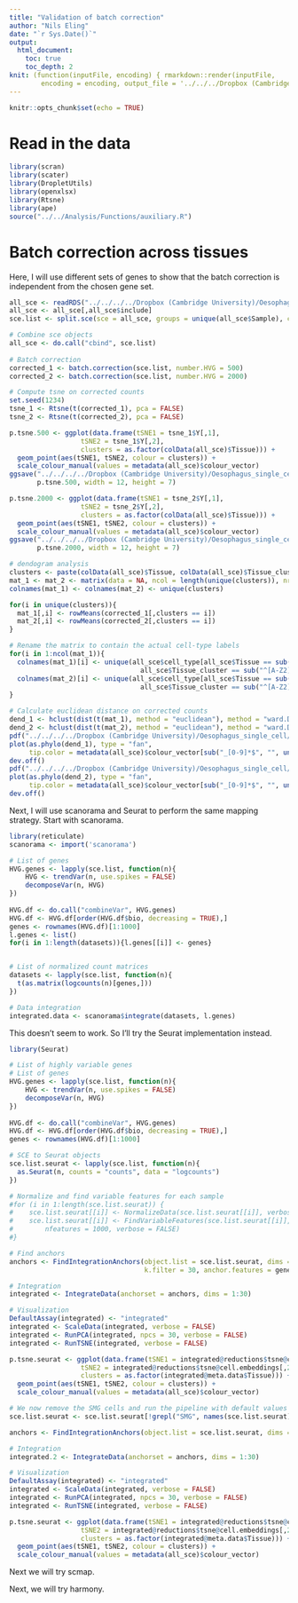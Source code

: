 ```yaml
---
title: "Validation of batch correction"
author: "Nils Eling"
date: "`r Sys.Date()`"
output: 
  html_document:
    toc: true
    toc_depth: 2
knit: (function(inputFile, encoding) { rmarkdown::render(inputFile, 
        encoding = encoding, output_file = '../../../Dropbox (Cambridge University)/Oesophagus_single_cell/Results/Reports/Batch_correction_validation.html') })
---
```


```r
knitr::opts_chunk$set(echo = TRUE)
```

# Read in the data

```r
library(scran)
library(scater)
library(DropletUtils)
library(openxlsx)
library(Rtsne)
library(ape)
source("../../Analysis/Functions/auxiliary.R")
```

# Batch correction across tissues

Here, I will use different sets of genes to show that the batch correction is independent from the chosen gene set.

```r
all_sce <- readRDS("../../../../Dropbox (Cambridge University)/Oesophagus_single_cell/All_corrected_sce.rds")
all_sce <- all_sce[,all_sce$include]
sce.list <- split.sce(sce = all_sce, groups = unique(all_sce$Sample), colData.name = "Sample")

# Combine sce objects
all_sce <- do.call("cbind", sce.list)
  
# Batch correction
corrected_1 <- batch.correction(sce.list, number.HVG = 500)
corrected_2 <- batch.correction(sce.list, number.HVG = 2000)

# Compute tsne on corrected counts
set.seed(1234)
tsne_1 <- Rtsne(t(corrected_1), pca = FALSE)
tsne_2 <- Rtsne(t(corrected_2), pca = FALSE)

p.tsne.500 <- ggplot(data.frame(tSNE1 = tsne_1$Y[,1],
                  tSNE2 = tsne_1$Y[,2],
                  clusters = as.factor(colData(all_sce)$Tissue))) + 
  geom_point(aes(tSNE1, tSNE2, colour = clusters)) +
  scale_colour_manual(values = metadata(all_sce)$colour_vector)
ggsave("../../../../Dropbox (Cambridge University)/Oesophagus_single_cell/Results/BatchCorrectionValidation/tsne_500HVG.pdf", 
       p.tsne.500, width = 12, height = 7)

p.tsne.2000 <- ggplot(data.frame(tSNE1 = tsne_2$Y[,1],
                  tSNE2 = tsne_2$Y[,2],
                  clusters = as.factor(colData(all_sce)$Tissue))) + 
  geom_point(aes(tSNE1, tSNE2, colour = clusters)) +
  scale_colour_manual(values = metadata(all_sce)$colour_vector)
ggsave("../../../../Dropbox (Cambridge University)/Oesophagus_single_cell/Results/BatchCorrectionValidation/tsne_2000HVG.pdf", 
       p.tsne.2000, width = 12, height = 7)

# dendogram analysis
clusters <- paste(colData(all_sce)$Tissue, colData(all_sce)$Tissue_cluster, sep = "_")
mat_1 <- mat_2 <- matrix(data = NA, ncol = length(unique(clusters)), nrow = nrow(corrected_1))
colnames(mat_1) <- colnames(mat_2) <- unique(clusters)

for(i in unique(clusters)){
  mat_1[,i] <- rowMeans(corrected_1[,clusters == i])
  mat_2[,i] <- rowMeans(corrected_2[,clusters == i])
}

# Rename the matrix to contain the actual cell-type labels
for(i in 1:ncol(mat_1)){
  colnames(mat_1)[i] <- unique(all_sce$cell_type[all_sce$Tissue == sub("_[0-9]*$", "", colnames(mat_1)[i]) &
                                 all_sce$Tissue_cluster == sub("^[A-Z2]*_", "", colnames(mat_1)[i])])
  colnames(mat_2)[i] <- unique(all_sce$cell_type[all_sce$Tissue == sub("_[0-9]*$", "", colnames(mat_2)[i]) &
                                 all_sce$Tissue_cluster == sub("^[A-Z2]*_", "", colnames(mat_2)[i])])
}

# Calculate euclidean distance on corrected counts
dend_1 <- hclust(dist(t(mat_1), method = "euclidean"), method = "ward.D2")
dend_2 <- hclust(dist(t(mat_2), method = "euclidean"), method = "ward.D2")
pdf("../../../../Dropbox (Cambridge University)/Oesophagus_single_cell/Results/BatchCorrectionValidation/Tree_500HVG.pdf", width = 10, height = 10)
plot(as.phylo(dend_1), type = "fan", 
     tip.color = metadata(all_sce)$colour_vector[sub("_[0-9]*$", "", unique(clusters))])
dev.off()
pdf("../../../../Dropbox (Cambridge University)/Oesophagus_single_cell/Results/BatchCorrectionValidation/Tree_2000HVG.pdf", width = 10, height = 10)
plot(as.phylo(dend_2), type = "fan", 
     tip.color = metadata(all_sce)$colour_vector[sub("_[0-9]*$", "", unique(clusters))])
dev.off()
```

Next, I will use scanorama and Seurat to perform the same mapping strategy.
Start with scanorama.

```r
library(reticulate)
scanorama <- import('scanorama')

# List of genes
HVG.genes <- lapply(sce.list, function(n){
    HVG <- trendVar(n, use.spikes = FALSE)
    decomposeVar(n, HVG)
})
  
HVG.df <- do.call("combineVar", HVG.genes)
HVG.df <- HVG.df[order(HVG.df$bio, decreasing = TRUE),]
genes <- rownames(HVG.df)[1:1000]
l.genes <- list()
for(i in 1:length(datasets)){l.genes[[i]] <- genes}


# List of normalized count matrices
datasets <- lapply(sce.list, function(n){
  t(as.matrix(logcounts(n)[genes,]))
})

# Data integration
integrated.data <- scanorama$integrate(datasets, l.genes)
```

This doesn't seem to work.
So I'll try the Seurat implementation instead.

```r
library(Seurat)

# List of highly variable genes
# List of genes
HVG.genes <- lapply(sce.list, function(n){
    HVG <- trendVar(n, use.spikes = FALSE)
    decomposeVar(n, HVG)
})
  
HVG.df <- do.call("combineVar", HVG.genes)
HVG.df <- HVG.df[order(HVG.df$bio, decreasing = TRUE),]
genes <- rownames(HVG.df)[1:1000]

# SCE to Seurat objects
sce.list.seurat <- lapply(sce.list, function(n){
  as.Seurat(n, counts = "counts", data = "logcounts")
})

# Normalize and find variable features for each sample
#for (i in 1:length(sce.list.seurat)) {
#    sce.list.seurat[[i]] <- NormalizeData(sce.list.seurat[[i]], verbose = FALSE)
#    sce.list.seurat[[i]] <- FindVariableFeatures(sce.list.seurat[[i]], selection.method = "vst", 
#        nfeatures = 1000, verbose = FALSE)
#}

# Find anchors
anchors <- FindIntegrationAnchors(object.list = sce.list.seurat, dims = 1:30, 
                                  k.filter = 30, anchor.features = genes)

# Integration
integrated <- IntegrateData(anchorset = anchors, dims = 1:30)

# Visualization
DefaultAssay(integrated) <- "integrated"
integrated <- ScaleData(integrated, verbose = FALSE)
integrated <- RunPCA(integrated, npcs = 30, verbose = FALSE)
integrated <- RunTSNE(integrated, verbose = FALSE)

p.tsne.seurat <- ggplot(data.frame(tSNE1 = integrated@reductions$tsne@cell.embeddings[,1],
                  tSNE2 = integrated@reductions$tsne@cell.embeddings[,2],
                  clusters = as.factor(integrated@meta.data$Tissue))) + 
  geom_point(aes(tSNE1, tSNE2, colour = clusters)) +
  scale_colour_manual(values = metadata(all_sce)$colour_vector)

# We now remove the SMG cells and run the pipeline with default values
sce.list.seurat <- sce.list.seurat[!grepl("SMG", names(sce.list.seurat))]

anchors <- FindIntegrationAnchors(object.list = sce.list.seurat, dims = 1:30, anchor.features = genes)

# Integration
integrated.2 <- IntegrateData(anchorset = anchors, dims = 1:30)

# Visualization
DefaultAssay(integrated) <- "integrated"
integrated <- ScaleData(integrated, verbose = FALSE)
integrated <- RunPCA(integrated, npcs = 30, verbose = FALSE)
integrated <- RunTSNE(integrated, verbose = FALSE)

p.tsne.seurat <- ggplot(data.frame(tSNE1 = integrated@reductions$tsne@cell.embeddings[,1],
                  tSNE2 = integrated@reductions$tsne@cell.embeddings[,2],
                  clusters = as.factor(integrated@meta.data$Tissue))) + 
  geom_point(aes(tSNE1, tSNE2, colour = clusters)) +
  scale_colour_manual(values = metadata(all_sce)$colour_vector)
```

Next we will try scmap.

Next, we will try harmony.